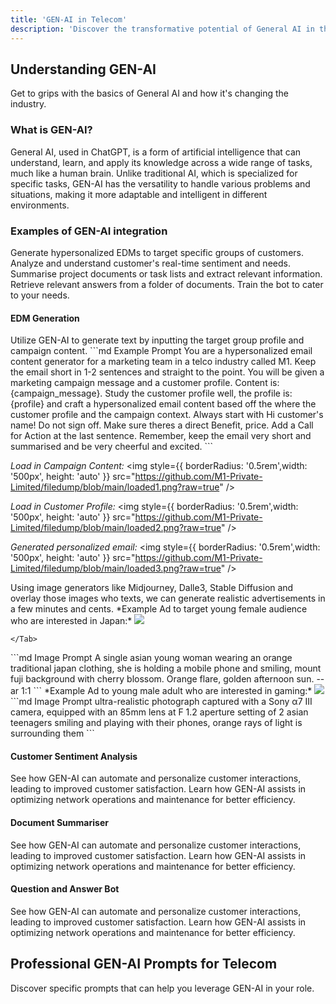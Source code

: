 ```yaml
---
title: 'GEN-AI in Telecom'
description: 'Discover the transformative potential of General AI in the telecom industry and explore practical applications.'
---
```


## Understanding GEN-AI

Get to grips with the basics of General AI and how it's changing the industry.

### What is GEN-AI?

<AccordionGroup>
  <Accordion icon="lightbulb" title="The Basics of Gen-AI">
    General AI, used in ChatGPT, is a form of artificial intelligence that can understand, learn, and apply its knowledge across a wide range of tasks, much like a human brain. Unlike traditional AI, which is specialized for specific tasks, GEN-AI has the versatility to handle various problems and situations, making it more adaptable and intelligent in different environments.
  </Accordion>
</AccordionGroup>

### Examples of GEN-AI integration

<CardGroup>

<Card title="EDM Generation" icon="newspaper" href="#edm-generation">
  Generate hypersonalized EDMs to target specific groups of customers.
</Card>

<Card title="Customer Sentiment Analysis" icon="person" href = '#customer-sentiment-analysis'>
  Analyze and understand customer's real-time sentiment and needs.
</Card>

<Card title="Document Summariser" icon="file" href="#document-summariser">
  Summarise project documents or task lists and extract relevant information. 
</Card>

<Card title="Q&A Bot" icon="robot" href="#question-and-answer-bot">
  Retrieve relevant answers from a folder of documents. Train the bot to cater to your needs.
</Card>

</CardGroup>

#### EDM Generation

<AccordionGroup>
  <Accordion title="Email Content Generation">
Utilize GEN-AI to generate text by inputting the target group profile and campaign content. 
  ```md Example Prompt
You are a hypersonalized email content generator for a marketing team in a telco industry called M1. Keep the email short in 1-2 sentences and straight to the point. 
You will be given a marketing campaign message and a customer profile. Content is: {campaign_message}. 
Study the customer profile well, the profile is: {profile} and craft a hypersonalized email content based off the where the customer profile and the campaign context.
Always start with Hi customer's name! Do not sign off. Make sure theres a direct Benefit, price.
 Add a Call for Action at the last sentence. Remember, keep the email very short and summarised and be very cheerful and excited. 
  ```

*Load in Campaign Content:*
 <img
  style={{ borderRadius: '0.5rem',width: '500px', height: 'auto' }}
  src="https://github.com/M1-Private-Limited/filedump/blob/main/loaded1.png?raw=true"
/> 


*Load in Customer Profile:*
 <img
  style={{ borderRadius: '0.5rem',width: '500px', height: 'auto' }}
  src="https://github.com/M1-Private-Limited/filedump/blob/main/loaded2.png?raw=true"
/> 

*Generated personalized email:*
 <img
  style={{ borderRadius: '0.5rem',width: '500px', height: 'auto' }}
  src="https://github.com/M1-Private-Limited/filedump/blob/main/loaded3.png?raw=true"
/> 


  </Accordion>
  <Accordion  title="Image Generation">
    Using image generators like Midjourney, Dalle3, Stable Diffusion and overlay those images who texts, we can generate realistic advertisements in a few minutes and cents.


<Tabs>
  <Tab title="Image Generated">
  *Example Ad to target young female audience who are interested in Japan:*
  <img
    style={{ borderRadius: '0.5rem', width: '500px', height: 'auto' }}
    src="https://github.com/M1-Private-Limited/filedump/blob/main/japanroam.png?raw=true"
  /> 
  
    </Tab>
  <Tab title="Image Prompt">
  ```md Image Prompt
A single asian young woman wearing an orange traditional japan clothing, she is holding a mobile phone and smiling, 
mount fuji background with cherry blossom. Orange flare, golden afternoon sun. --ar 1:1
  ```
  </Tab>

</Tabs>

<Tabs>
  <Tab title="Image Generated">
  *Example Ad to young male adult who are interested in gaming:*
  <img
    style={{ borderRadius: '0.5rem', width: '500px', height: 'auto' }}
    src="https://github.com/M1-Private-Limited/filedump/blob/main/Title%20(1).png?raw=true"
  />
    </Tab>
  <Tab title="Image Prompt">
  ```md Image Prompt
ultra-realistic photograph captured with a Sony α7 III camera, equipped with an 85mm lens at F 1.2 aperture setting 
of 2 asian teenagers smiling and playing with their phones, orange rays of light is surrounding them 
  ```
  </Tab>

</Tabs>






  </Accordion>
</AccordionGroup>


#### Customer Sentiment Analysis

<AccordionGroup>
  <Accordion icon="users" title="Improving Customer Service">
    See how GEN-AI can automate and personalize customer interactions, leading to improved customer satisfaction.
  </Accordion>
  <Accordion icon="chart-network" title="Network Optimization">
    Learn how GEN-AI assists in optimizing network operations and maintenance for better efficiency.
  </Accordion>
</AccordionGroup>



#### Document Summariser

<AccordionGroup>
  <Accordion icon="users" title="Improving Customer Service">
    See how GEN-AI can automate and personalize customer interactions, leading to improved customer satisfaction.
  </Accordion>
  <Accordion icon="chart-network" title="Network Optimization">
    Learn how GEN-AI assists in optimizing network operations and maintenance for better efficiency.
  </Accordion>
</AccordionGroup>




#### Question and Answer Bot

<AccordionGroup>
  <Accordion icon="users" title="Improving Customer Service">
    See how GEN-AI can automate and personalize customer interactions, leading to improved customer satisfaction.
  </Accordion>
  <Accordion icon="chart-network" title="Network Optimization">
    Learn how GEN-AI assists in optimizing network operations and maintenance for better efficiency.
  </Accordion>
</AccordionGroup>









## Professional GEN-AI Prompts for Telecom

Discover specific prompts that can help you leverage GEN-AI in your role.
